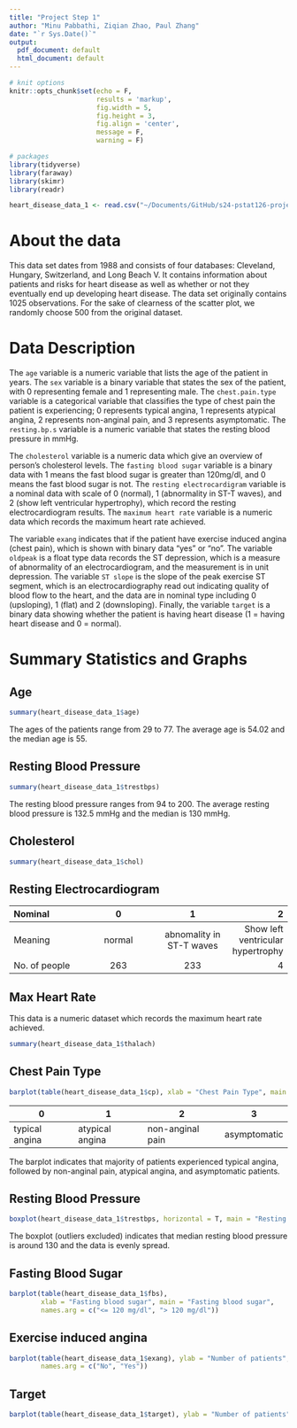 ```yaml
---
title: "Project Step 1"
author: "Minu Pabbathi, Ziqian Zhao, Paul Zhang"
date: "`r Sys.Date()`"
output:
  pdf_document: default
  html_document: default
---
```


```r
# knit options
knitr::opts_chunk$set(echo = F,
                      results = 'markup',
                      fig.width = 5,
                      fig.height = 3,
                      fig.align = 'center',
                      message = F,
                      warning = F)

# packages
library(tidyverse)
library(faraway)
library(skimr)
library(readr)

heart_disease_data_1 <- read.csv("~/Documents/GitHub/s24-pstat126-project/dataset/heart_disease_data_1.csv")
```


# About the data

This data set dates from 1988 and consists of four databases: Cleveland, Hungary, Switzerland, and Long Beach V. It contains information about patients and risks for heart disease as well as whether or not they eventually end up developing heart disease. The data set originally contains 1025 observations. For the sake of clearness of the scatter plot, we randomly choose 500 from the original dataset.


# Data Description

The `age` variable is a numeric variable that lists the age of the patient in years. The `sex` variable is a binary variable that states the sex of the patient, with 0 representing female and 1 representing male. The `chest.pain.type` variable is a categorical variable that classifies the type of chest pain the patient is experiencing; 0 represents typical angina, 1 represents atypical angina, 2 represents non-anginal pain, and 3 represents asymptomatic. The `resting.bp.s` variable is a numeric variable that states the resting blood pressure in mmHg.

The `cholesterol` variable is a numeric data which give an overview of person's cholesterol levels. The `fasting blood sugar` variable is a binary data with 1 means the fast blood sugar is greater than 120mg/dl, and 0 means the fast blood sugar is not. The `resting electrocardigram` variable is a nominal data with scale of 0 (normal), 1 (abnormality in ST-T waves), and 2 (show left ventricular hypertrophy), which record the resting electrocardiogram results. The `maximum heart rate` variable is a numeric data which records the maximum heart rate achieved.

The variable `exang` indicates that if the patient have exercise induced angina (chest pain), which is shown with binary data "yes" or "no". The variable `oldpeak` is a float type data records the ST depression, which is a measure of abnormality of an electrocardiogram, and the measurement is in unit depression. The variable `ST slope` is the slope of the peak exercise ST segment, which is an electrocardiography read out indicating quality of blood flow to the heart, and the data are in nominal type including 0 (upsloping), 1 (flat) and 2 (downsloping). Finally, the variable `target` is a binary data showing whether the patient is having heart disease (1 = having heart disease and 0 = normal).

# Summary Statistics and Graphs

## Age

```r
summary(heart_disease_data_1$age)
```

The ages of the patients range from 29 to 77. The average age is 54.02 and the median age is 55.

## Resting Blood Pressure

```r
summary(heart_disease_data_1$trestbps)
```

The resting blood pressure ranges from 94 to 200. The average resting blood pressure is 132.5 mmHg and the median is 130 mmHg.

## Cholesterol

```r
summary(heart_disease_data_1$chol)
```

## Resting Electrocardiogram

| Nominal | 0 | 1 | 2|
|:-------|:-------:|:------:|------:|
| Meaning |   normal   |  abnomality in ST-T waves   | Show left ventricular hypertrophy| 
| No. of people |263|233|4|

## Max Heart Rate

This data is a numeric dataset which records the maximum heart rate achieved.

```r
summary(heart_disease_data_1$thalach)
```

## Chest Pain Type

```r
barplot(table(heart_disease_data_1$cp), xlab = "Chest Pain Type", main = "Number of Reports of Each Chest Pain Type")
```


| 0 | 1 | 2 | 3 |
----|---|----|-------
|typical angina | atypical angina | non-anginal pain | asymptomatic|

The barplot indicates that majority of patients experienced typical angina, followed by non-anginal pain, atypical angina, and asymptomatic patients.

## Resting Blood Pressure

```r
boxplot(heart_disease_data_1$trestbps, horizontal = T, main = "Resting Blood Pressure", xlab = "Blood Pressure in mmHg", outline = F)
```

The boxplot (outliers excluded) indicates that median resting blood pressure is around 130 and the data is evenly spread.

## Fasting Blood Sugar

```r
barplot(table(heart_disease_data_1$fbs), 
        xlab = "Fasting blood sugar", main = "Fasting blood sugar",
        names.arg = c("<= 120 mg/dl", "> 120 mg/dl"))
```

## Exercise induced angina

```r
barplot(table(heart_disease_data_1$exang), ylab = "Number of patients", main="Exercise induced angina",
        names.arg = c("No", "Yes"))
```

## Target

```r
barplot(table(heart_disease_data_1$target), ylab = "Number of patients", main="Heart disease", names.arg = c("Normal", "Has Heart Disease"))
```

